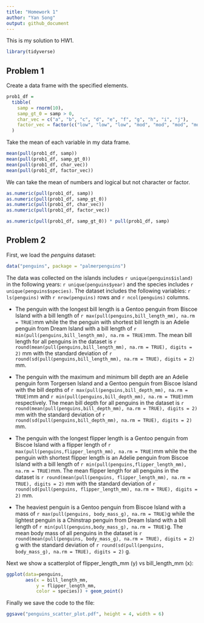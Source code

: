 ```yaml
---
title: "Homework 1"
author: "Yan Song"
output: github_document
---
```


This is my solution to HW1.

```r
library(tidyverse)
```


## Problem 1

Create a data frame with the specified elements. 

```r
prob1_df = 
  tibble(
    samp = rnorm(10),
    samp_gt_0 = samp > 0,
    char_vec = c("a", "b", "c", "d", "e", "f", "g", "h", "i", "j"),
    factor_vec = factor(c("low", "low", "low", "mod", "mod", "mod", "mod", "high", "high", "high"))
  )
```

Take the mean of each variable in my data frame.

```r
mean(pull(prob1_df, samp))
mean(pull(prob1_df, samp_gt_0))
mean(pull(prob1_df, char_vec))
mean(pull(prob1_df, factor_vec))
```

We can take the mean of numbers and logical but not character or factor. 

```r
as.numeric(pull(prob1_df, samp))
as.numeric(pull(prob1_df, samp_gt_0))
as.numeric(pull(prob1_df, char_vec))
as.numeric(pull(prob1_df, factor_vec))
```

```r
as.numeric(pull(prob1_df, samp_gt_0)) * pull(prob1_df, samp)
```

## Problem 2

First, we load the _penguins_ dataset:

```r

data("penguins", package = "palmerpenguins")

```

The data was collected on the islands includes `r unique(penguins$island)` in the following years: `r unique(penguins$year)` and the species includes `r unique(penguins$species)`. The dataset includes the following variables: `r ls(penguins)` with `r nrow(penguins)` rows and `r ncol(penguins)` columns.

* The penguin with the longest bill length is a Gentoo penguin from Biscoe Island with a bill length of `r max(pull(penguins,bill_length_mm), na.rm = TRUE) `mm while the the penguin with shortest bill length is an Adelie penguin from Dream Island with a bill length of `r min(pull(penguins,bill_length_mm), na.rm = TRUE) `mm. The mean bill length for all penguins in the dataset is `r round(mean(pull(penguins,bill_length_mm), na.rm = TRUE), digits = 2)` mm with the standard deviation of `r round(sd(pull(penguins,bill_length_mm), na.rm = TRUE), digits = 2)` mm. 

* The penguin with the maximum and minimum bill depth are an Adelie penguin form Torgersen Island and a Gentoo penguin from Biscoe Island with the bill depths of `r max(pull(penguins,bill_depth_mm), na.rm = TRUE) `mm and `r min(pull(penguins,bill_depth_mm), na.rm = TRUE) `mm respectively. The mean bill depth for all penguins in the dataset is `r round(mean(pull(penguins,bill_depth_mm), na.rm = TRUE), digits = 2)` mm with the standard deviation of `r round(sd(pull(penguins,bill_depth_mm), na.rm = TRUE), digits = 2)` mm. 

* The penguin with the longest flipper length is a Gentoo penguin from Biscoe Island with a flipper length of `r max(pull(penguins,flipper_length_mm), na.rm = TRUE) `mm while the the penguin with shortest flipper length is an Adelie penguin from Biscoe Island with a bill length of `r min(pull(penguins,flipper_length_mm), na.rm = TRUE) `mm. The mean flipper length for all penguins in the dataset is `r round(mean(pull(penguins, flipper_length_mm), na.rm = TRUE), digits = 2)` mm with the standard deviation of `r round(sd(pull(penguins, flipper_length_mm), na.rm = TRUE), digits = 2)` mm. 

* The heaviest penguin is a Gentoo penguin from Biscoe Island with a mass of `r max(pull(penguins, body_mass_g), na.rm = TRUE) `g while the lightest penguin is a Chinstrap penguin from Dream Island with a bill length of `r min(pull(penguins,body_mass_g), na.rm = TRUE) `g. The mean body mass of all penguins in the dataset is `r round(mean(pull(penguins, body_mass_g), na.rm = TRUE), digits = 2)` g with the standard deviation of `r round(sd(pull(penguins,  body_mass_g), na.rm = TRUE), digits = 2)` g. 

Next we show a scatterplot of flipper_length_mm (y) vs bill_length_mm (x):

```r

ggplot(data=penguins,
       aes(x = bill_length_mm,
           y = flipper_length_mm,
           color = species)) + geom_point()

```

Finally we save the code to the file:
```r

ggsave("penguins_scatter_plot.pdf", height = 4, width = 6)

```